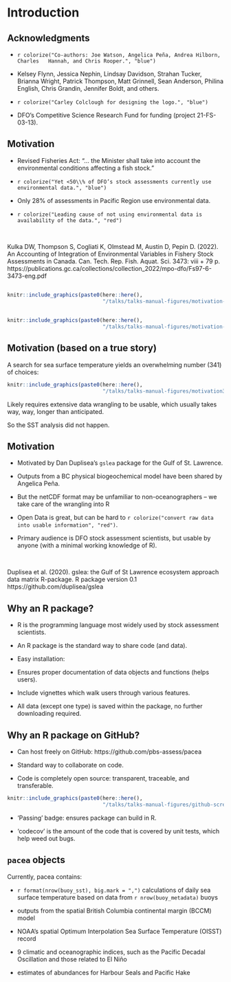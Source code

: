 # Introduction

## Acknowledgments

- `r colorize("Co-authors: Joe Watson, Angelica Peña, Andrea Hilborn, Charles
  Hannah, and Chris Rooper.", "blue")`

- Kelsey Flynn, Jessica Nephin, Lindsay Davidson, Strahan Tucker,
  Brianna Wright, Patrick Thompson, Matt Grinnell, Sean Anderson, Philina
  English, Chris Grandin, Jennifer Boldt, and others.

- `r colorize("Carley Colclough for designing the logo.", "blue")`

- DFO's Competitive Science Research Fund for funding (project 21-FS-03-13).

## Motivation

- Revised Fisheries Act: “... the Minister shall take into account the environmental conditions affecting a fish stock."

- `r colorize("Yet <50\\% of DFO’s stock assessments currently use environmental data.", "blue")`

- Only 28% of assessments in Pacific Region use environmental data.

- `r colorize("Leading cause of not using environmental data is availability of the data.", "red")`

  \

\footnotesize

Kulka DW, Thompson S, Cogliati K, Olmstead M, Austin D, Pepin D. (2022). An Accounting of Integration of Environmental Variables in Fishery Stock Assessments in Canada. Can. Tech. Rep. Fish. Aquat. Sci. 3473: viii + 79 p.
https://publications.gc.ca/collections/collection_2022/mpo-dfo/Fs97-6-3473-eng.pdf

\normalsize

##
```r
knitr::include_graphics(paste0(here::here(),
                               "/talks/talks-manual-figures/motivation-1.png"))
```

##
```r
knitr::include_graphics(paste0(here::here(),
                               "/talks/talks-manual-figures/motivation-2.png"))
```

## Motivation (based on a true story)

A search for sea surface temperature yields an overwhelming number (341) of choices:

```r
knitr::include_graphics(paste0(here::here(),
                               "/talks/talks-manual-figures/motivation3.png"))
```

Likely requires extensive data wrangling to be usable, which usually takes way,
way, longer than anticipated.

So the SST analysis did not happen.

## Motivation

- Motivated by Dan Duplisea's `gslea` package for the Gulf of St. Lawrence.

- Outputs from a BC physical biogeochemical model have been shared by Angelica Peña.

- But the netCDF format may be unfamiliar to non-oceanographers --
  we take care of the wrangling into R

- Open Data is great, but can be hard to
  `r colorize("convert raw data into usable information", "red")`.

- Primary audience is DFO stock assessment scientists, but usable by anyone
  (with a minimal working knowledge of R).

  \

\footnotesize

Duplisea et al. (2020). gslea: the Gulf of St Lawrence ecosystem
approach data matrix R-package. R package version 0.1 https://github.com/duplisea/gslea

\normalsize

## Why an R package?

- R is the programming language most widely used by stock assessment scientists.

- An R package is the standard way to share code (and data).

- Easy installation:

\textcolor{red}{\texttt{remotes::install\_github("pbs-assess/pacea")}}


- Ensures proper documentation of data objects and functions (helps users).

- Include vignettes which walk users through various features.

- All data (except one type) is saved within the package, no further downloading
  required.

## Why an R package on GitHub?

- Can host freely on GitHub: https://github.com/pbs-assess/pacea

- Standard way to collaborate on code.

- Code is completely open source: transparent, traceable, and transferable.

```r
knitr::include_graphics(paste0(here::here(),
                               "/talks/talks-manual-figures/github-screenshot-small.png"))
```

- 'Passing' badge: ensures package can build in R.

- 'codecov' is the amount of the code that is covered by unit tests, which help weed
  out bugs.

## `pacea` objects

Currently, pacea contains:

- `r format(nrow(buoy_sst), big.mark = ",")` calculations of daily sea surface
   temperature based on data from `r nrow(buoy_metadata)` buoys

- outputs from the spatial British Columbia continental margin (BCCM) model

- NOAA's spatial Optimum Interpolation Sea Surface Temperature (OISST) record

- 9 climatic and oceanographic indices, such as the Pacific Decadal Oscillation
   and those related to El Niño

- estimates of abundances for Harbour Seals and Pacific Hake
